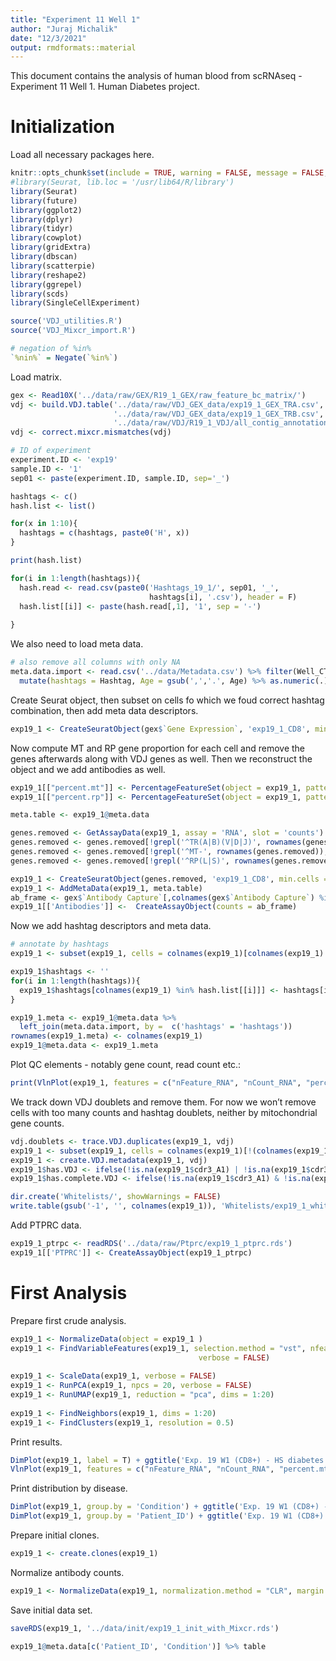 ```yaml
---
title: "Experiment 11 Well 1"
author: "Juraj Michalik"
date: "12/3/2021"
output: rmdformats::material
---
```


This document contains the analysis of human blood from scRNAseq - Experiment 11 Well 1. Human Diabetes project.

# Initialization 

Load all necessary packages here.

```r
knitr::opts_chunk$set(include = TRUE, warning = FALSE, message = FALSE, error = TRUE, cache = TRUE)
#library(Seurat, lib.loc = '/usr/lib64/R/library')
library(Seurat)
library(future)
library(ggplot2)
library(dplyr)
library(tidyr)
library(cowplot)
library(gridExtra)
library(dbscan)
library(scatterpie)
library(reshape2)
library(ggrepel)
library(scds)
library(SingleCellExperiment)

source('VDJ_utilities.R')
source('VDJ_Mixcr_import.R')

# negation of %in% 
`%nin%` = Negate(`%in%`)
```

Load matrix.

```r
gex <- Read10X('../data/raw/GEX/R19_1_GEX/raw_feature_bc_matrix/')
vdj <- build.VDJ.table('../data/raw/VDJ_GEX_data/exp19_1_GEX_TRA.csv',
                       '../data/raw/VDJ_GEX_data/exp19_1_GEX_TRB.csv',
                       '../data/raw/VDJ/R19_1_VDJ/all_contig_annotations.csv')
vdj <- correct.mixcr.mismatches(vdj)

# ID of experiment
experiment.ID <- 'exp19'
sample.ID <- '1'
sep01 <- paste(experiment.ID, sample.ID, sep='_')

hashtags <- c()
hash.list <- list()

for(x in 1:10){
  hashtags = c(hashtags, paste0('H', x))
}

print(hash.list)

for(i in 1:length(hashtags)){
  hash.read <- read.csv(paste0('Hashtags_19_1/', sep01, '_',
                               hashtags[i], '.csv'), header = F)
  hash.list[[i]] <- paste(hash.read[,1], '1', sep = '-')
  
}
```

We also need to load meta data.

```r
# also remove all columns with only NA
meta.data.import <- read.csv('../data/Metadata.csv') %>% filter(Well_CT_ID == 'exp19_1_CD8') %>% select_if(~ !all(is.na(.) | . == '')) %>% 
  mutate(hashtags = Hashtag, Age = gsub(',','.', Age) %>% as.numeric(.), Patient_ID = Mouse_ID) %>% dplyr::select(-Mouse_ID)
```

Create Seurat object, then subset on cells fo which we foud correct hashtag combination, then add meta data descriptors.

```r
exp19_1 <- CreateSeuratObject(gex$`Gene Expression`, 'exp19_1_CD8', min.cells = 3, min.features = 200)
```

Now compute MT and RP gene proportion for each cell and remove the genes afterwards along with VDJ genes as well. Then we reconstruct the object and we add antibodies as well.

```r
exp19_1[["percent.mt"]] <- PercentageFeatureSet(object = exp19_1, pattern = "^MT-")
exp19_1[["percent.rp"]] <- PercentageFeatureSet(object = exp19_1, pattern = "^RP[S|L]")

meta.table <- exp19_1@meta.data

genes.removed <- GetAssayData(exp19_1, assay = 'RNA', slot = 'counts')
genes.removed <- genes.removed[!grepl('^TR(A|B)(V|D|J)', rownames(genes.removed)),]
genes.removed <- genes.removed[!grepl('^MT-', rownames(genes.removed)),]
genes.removed <- genes.removed[!grepl('^RP(L|S)', rownames(genes.removed)),]

exp19_1 <- CreateSeuratObject(genes.removed, 'exp19_1_CD8', min.cells = 3, min.features = 200)
exp19_1 <- AddMetaData(exp19_1, meta.table)
ab_frame <- gex$`Antibody Capture`[,colnames(gex$`Antibody Capture`) %in% colnames(exp19_1)]
exp19_1[['Antibodies']] <-  CreateAssayObject(counts = ab_frame)
```

Now we add hashtag descriptors and meta data.

```r
# annotate by hashtags
exp19_1 <- subset(exp19_1, cells = colnames(exp19_1)[colnames(exp19_1) %in% unlist(hash.list)])

exp19_1$hashtags <- ''
for(i in 1:length(hashtags)){
  exp19_1$hashtags[colnames(exp19_1) %in% hash.list[[i]]] <- hashtags[i]
}

exp19_1.meta <- exp19_1@meta.data %>%
  left_join(meta.data.import, by =  c('hashtags' = 'hashtags'))
rownames(exp19_1.meta) <- colnames(exp19_1)
exp19_1@meta.data <- exp19_1.meta
```

Plot QC elements - notably gene count, read count etc.:

```r
print(VlnPlot(exp19_1, features = c("nFeature_RNA", "nCount_RNA", "percent.mt", "percent.rp"), ncol = 4, pt.size = 0))
```

We track down VDJ doublets and remove them. For now we won't remove cells with too many counts and hashtag doublets, neither by mitochondrial gene counts.

```r
vdj.doublets <- trace.VDJ.duplicates(exp19_1, vdj)
exp19_1 <- subset(exp19_1, cells = colnames(exp19_1)[!(colnames(exp19_1) %in% vdj.doublets)])
exp19_1 <- create.VDJ.metadata(exp19_1, vdj)
exp19_1$has.VDJ <- ifelse(!is.na(exp19_1$cdr3_A1) | !is.na(exp19_1$cdr3_B), 'VDJ found', 'VDJ not found')
exp19_1$has.complete.VDJ <- ifelse(!is.na(exp19_1$cdr3_A1) & !is.na(exp19_1$cdr3_B), 'Complete VDJ found', 'Complete VDJ not found')
```

```r
dir.create('Whitelists/', showWarnings = FALSE)
write.table(gsub('-1', '', colnames(exp19_1)), 'Whitelists/exp19_1_whitelist.csv', quote = F, row.names = F, col.names = F)
```

Add PTPRC data.

```r
exp19_1_ptrpc <- readRDS('../data/raw/Ptprc/exp19_1_ptprc.rds')
exp19_1[['PTPRC']] <- CreateAssayObject(exp19_1_ptrpc)
```

# First Analysis

Prepare first crude analysis.

```r
exp19_1 <- NormalizeData(object = exp19_1 )
exp19_1 <- FindVariableFeatures(exp19_1, selection.method = "vst", nfeatures = 1000, 
                                          verbose = FALSE)
  
exp19_1 <- ScaleData(exp19_1, verbose = FALSE)
exp19_1 <- RunPCA(exp19_1, npcs = 20, verbose = FALSE)
exp19_1 <- RunUMAP(exp19_1, reduction = "pca", dims = 1:20)
  
exp19_1 <- FindNeighbors(exp19_1, dims = 1:20)
exp19_1 <- FindClusters(exp19_1, resolution = 0.5)
```

Print results.

```r
DimPlot(exp19_1, label = T) + ggtitle('Exp. 19 W1 (CD8+) - HS diabetes project CD8 T cells')
VlnPlot(exp19_1, features = c("nFeature_RNA", "nCount_RNA", "percent.mt", "percent.rp"), ncol = 4, pt.size = 0)
```

Print distribution by disease.

```r
DimPlot(exp19_1, group.by = 'Condition') + ggtitle('Exp. 19 W1 (CD8+) - HS diabetes project CD8 T cells - Condition')
DimPlot(exp19_1, group.by = 'Patient_ID') + ggtitle('Exp. 19 W1 (CD8+) - HS diabetes project CD8 T cells - Sample')
```

Prepare initial clones.

```r
exp19_1 <- create.clones(exp19_1)
```

Normalize antibody counts.

```r
exp19_1 <- NormalizeData(exp19_1, normalization.method = "CLR", margin = 2, assay = "Antibodies")
```

Save initial data set.

```r
saveRDS(exp19_1, '../data/init/exp19_1_init_with_Mixcr.rds')
```

```r
exp19_1@meta.data[c('Patient_ID', 'Condition')] %>% table
```

